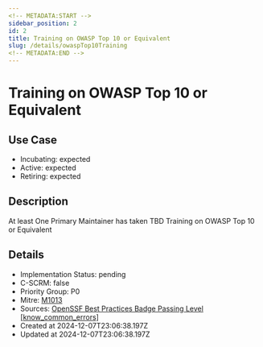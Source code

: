 ```yaml
---
<!-- METADATA:START -->
sidebar_position: 2
id: 2
title: Training on OWASP Top 10 or Equivalent
slug: /details/owaspTop10Training
<!-- METADATA:END -->
---
```


<!-- TITLE:START -->
# Training on OWASP Top 10 or Equivalent
<!-- TITLE:END -->

## Use Case
<!-- LEVELS:START -->
- Incubating: expected
- Active: expected
- Retiring: expected
<!-- LEVELS:END -->

<!-- DESCRIPTION:START -->
## Description
At least One Primary Maintainer has taken TBD Training on OWASP Top 10 or Equivalent
<!-- DESCRIPTION:END -->

<!-- DETAILS:START -->
## Details
- Implementation Status: pending
- C-SCRM: false
- Priority Group: P0
- Mitre: [M1013](https://attack.mitre.org/mitigations/M1013/)
- Sources: [OpenSSF Best Practices Badge Passing Level [know_common_errors]](https://www.bestpractices.dev/en/criteria?details=true&rationale=true#0.know_common_errors)
- Created at 2024-12-07T23:06:38.197Z
- Updated at 2024-12-07T23:06:38.197Z
<!-- DETAILS:END -->
